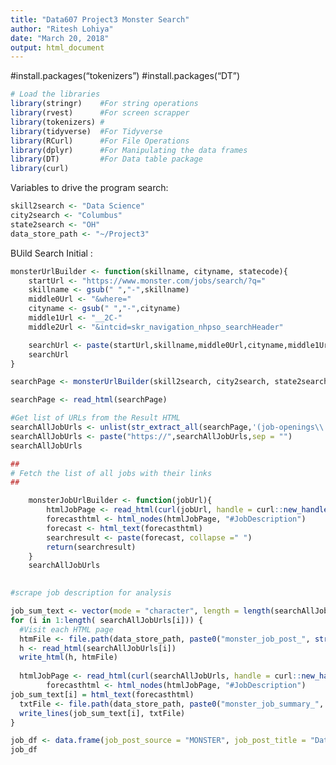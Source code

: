```yaml
---
title: "Data607 Project3 Monster Search"
author: "Ritesh Lohiya"
date: "March 20, 2018"
output: html_document
---
```


#install.packages("tokenizers")
#install.packages("DT")
```r
# Load the libraries
library(stringr)    #For string operations
library(rvest)      #For screen scrapper
library(tokenizers) #
library(tidyverse)  #For Tidyverse
library(RCurl)      #For File Operations
library(dplyr)      #For Manipulating the data frames
library(DT)         #For Data table package
library(curl)
```

Variables to drive the program search:

```r
skill2search <- "Data Science"
city2search <- "Columbus"
state2search <- "OH"
data_store_path <- "~/Project3"
```

BUild Search Initial :

```r
monsterUrlBuilder <- function(skillname, cityname, statecode){
    startUrl <- "https://www.monster.com/jobs/search/?q="
    skillname <- gsub(" ","-",skillname)
    middle0Url <- "&where="
    cityname <- gsub(" ","-",cityname)
    middle1Url <- "__2C-"
    middle2Url <- "&intcid=skr_navigation_nhpso_searchHeader"

    searchUrl <- paste(startUrl,skillname,middle0Url,cityname,middle1Url,statecode,middle2Url, sep="")
    searchUrl
}

searchPage <- monsterUrlBuilder(skill2search, city2search, state2search)

searchPage <- read_html(searchPage)

#Get list of URLs from the Result HTML
searchAllJobUrls <- unlist(str_extract_all(searchPage,'(job-openings\\.monster\\.com\\/)\\w.[^\\"]+'))
searchAllJobUrls <- paste("https://",searchAllJobUrls,sep = "")
searchAllJobUrls    

##
# Fetch the list of all jobs with their links  
##

    monsterJobUrlBuilder <- function(jobUrl){
        htmlJobPage <- read_html(curl(jobUrl, handle = curl::new_handle("useragent" = "Mozilla/5.0")))
        forecasthtml <- html_nodes(htmlJobPage, "#JobDescription")
        forecast <- html_text(forecasthtml)
        searchresult <- paste(forecast, collapse =" ")
        return(searchresult)
    }
    searchAllJobUrls
    
```   


```r
#scrape job description for analysis

job_sum_text <- vector(mode = "character", length = length(searchAllJobUrls))
for (i in 1:length( searchAllJobUrls[i])) {
  #Visit each HTML page
  htmFile <- file.path(data_store_path, paste0("monster_job_post_", str_pad(i, 3, pad = "0"), ".html"))
  h <- read_html(searchAllJobUrls[i])
  write_html(h, htmFile)
  
  htmlJobPage <- read_html(curl(searchAllJobUrls, handle = curl::new_handle("useragent" = "Mozilla/5.0")))
        forecasthtml <- html_nodes(htmlJobPage, "#JobDescription")
job_sum_text[i] = html_text(forecasthtml)
  txtFile <- file.path(data_store_path, paste0("monster_job_summary_", str_pad(i, 3, pad = "0"), ".txt"))
  write_lines(job_sum_text[i], txtFile)
}
```

```r
job_df <- data.frame(job_post_source = "MONSTER", job_post_title = "Data Scientist", job_post_summary = job_sum_text)
job_df
``` 


  




